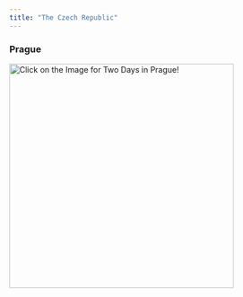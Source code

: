 ```yaml
---
title: "The Czech Republic"
---
```


### Prague

[![Click on the Image for Two Days in Prague!](images/Czech6.png){fig-align="center" width="400"}](Prague.qmd)
